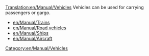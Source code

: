 [[Translation:en/Manual/Vehicles]]
Vehicles can be used for carrying passengers or gargo.

[[Category:en/Manual/Vehicles]]

* [[en/Manual/Trains]]
* [[en/Manual/Road vehicles]]
* [[en/Manual/Ships]]
* [[en/Manual/Aircraft]]